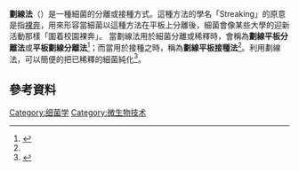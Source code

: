 '''劃線法'''（{{lang|en|'''Streaking'''}}）是一種細菌的分離或接種方式。這種方法的學名「Streaking」的原意是指[[裸奔|裸奔]]，用來形容當細菌以這種方法在平板上分離後，細菌會像某些大學的迎新活動那樣「圍着校園裸奔」。
當劃線法用於細菌分離或稀釋時，會稱為'''劃線平板分離法'''或'''平板劃線分離法'''<ref name=agarase>{{cite web |url=http://www1.tf.edu.tw/top/department/food/%E9%A3%9F%E5%93%81%E7%B3%BB%E7%B6%B2%E9%A0%81/teacher&research/%E5%90%B3%E7%B4%B9%E7%A5%BA/lesson10/6.%20%E5%AF%A6%E9%A9%97%E5%85%AD%20%20%E5%BE%AE%E7%94%9F%E7%89%A9%E7%9A%84%E5%88%86%E9%9B%A2%E5%8F%8A%E6%8E%A5%E7%A8%AE%E6%B3%95.pdf |author=吳紹祺 |title=普微生物 (一)第十課：微生物實習報告：實驗六：微生物的分離及接種法 |publisher=[[東方技術學院|東方技術學院]]食品科技系 |location=[[台灣|台灣]][[高雄縣|高雄縣]] |language=zh-hant |accessdate=2014-11-04 |archive-url=https://web.archive.org/web/20131008060255/http://www1.tf.edu.tw/top/department/food/%E9%A3%9F%E5%93%81%E7%B3%BB%E7%B6%B2%E9%A0%81/teacher%26research/%E5%90%B3%E7%B4%B9%E7%A5%BA/lesson10/6.%20%E5%AF%A6%E9%A9%97%E5%85%AD%20%20%E5%BE%AE%E7%94%9F%E7%89%A9%E7%9A%84%E5%88%86%E9%9B%A2%E5%8F%8A%E6%8E%A5%E7%A8%AE%E6%B3%95.pdf |archive-date=2013-10-08 |dead-url=yes }}</ref>；而當用於接種之時，稱為'''劃線平板接種法'''<ref name=agarase />。利用劃線法，可以簡便的把已稀釋的細菌純化<ref>{{cite web |url=http://cte.hk.edu.tw/~cte/teacher/8/8-5.htm |title=教師在職進修科目總覽 ：八、普通微生物學實驗：實驗五  平板劃線法 |publisher=[[弘光科技大學|弘光科技大學]]師資培育中心 |location=[[台灣|台灣]][[台中縣|台中縣]][[沙鹿區|沙鹿鎮]] |author=林淑妮 |language=zh-hant |accessdate=2014-11-04 |archive-date=2016-03-05 |archive-url=https://web.archive.org/web/20160305205038/http://cte.hk.edu.tw/~cte/teacher/8/8-5.htm |dead-url=no }}</ref>。

==參考資料==
{{reflist}}

[[Category:细菌学|Category:细菌学]]
[[Category:微生物技术|Category:微生物技术]]